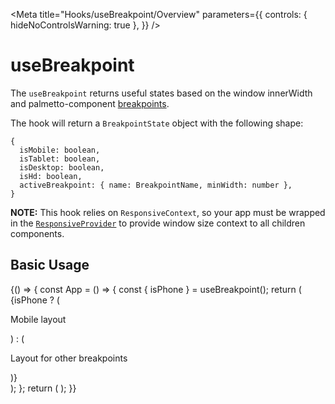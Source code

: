 
<Meta
  title="Hooks/useBreakpoint/Overview"
  parameters={{
    controls: { hideNoControlsWarning: true },
  }}
/>

# useBreakpoint

The `useBreakpoint` returns useful states based on the window innerWidth and palmetto-component [breakpoints]().

The hook will return a `BreakpointState` object with the following shape:

```
{
  isMobile: boolean,
  isTablet: boolean,
  isDesktop: boolean,
  isHd: boolean,
  activeBreakpoint: { name: BreakpointName, minWidth: number },
}
```
**NOTE:** This hook relies on `ResponsiveContext`, so your app must be wrapped in the [`ResponsiveProvider`]() to provide window size context to all children components.

## Basic Usage

<Canvas isExpanded>
  <Story name="Basic Usage">
    {() => {
      const App = () => {
        const { isPhone } = useBreakpoint();
        return (
          <div>
            {isPhone ? (
              <p>Mobile layout</p>
            ) : (
              <p>Layout for other breakpoints</p>
            )}
          </div>
        );
      };     
      return (
        <ResponsiveProvider>
          <App />
        </ResponsiveProvider>
      );
    }}
  </Story>
</Canvas>
